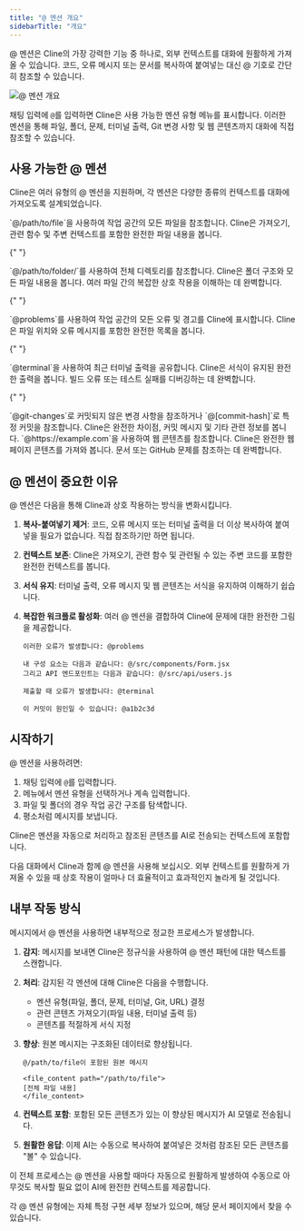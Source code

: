 ```yaml
---
title: "@ 멘션 개요"
sidebarTitle: "개요"
---
```


@ 멘션은 Cline의 가장 강력한 기능 중 하나로, 외부 컨텍스트를 대화에 원활하게 가져올 수 있습니다. 코드, 오류 메시지 또는 문서를 복사하여 붙여넣는 대신 @ 기호로 간단히 참조할 수 있습니다.

<Frame>
	<img src="https://storage.googleapis.com/cline_public_images/docs/assets/at-mentions.png" alt="@ 멘션 개요" />
</Frame>

채팅 입력에 `@`를 입력하면 Cline은 사용 가능한 멘션 유형 메뉴를 표시합니다. 이러한 멘션을 통해 파일, 폴더, 문제, 터미널 출력, Git 변경 사항 및 웹 콘텐츠까지 대화에 직접 참조할 수 있습니다.

## 사용 가능한 @ 멘션

Cline은 여러 유형의 @ 멘션을 지원하며, 각 멘션은 다양한 종류의 컨텍스트를 대화에 가져오도록 설계되었습니다.

<Columns cols={2}>
  <Card title="파일 멘션" icon="file" href="/features/at-mentions/file-mentions">
    `@/path/to/file`을 사용하여 작업 공간의 모든 파일을 참조합니다. Cline은 가져오기, 관련
    함수 및 주변 컨텍스트를 포함한 완전한 파일 내용을 봅니다.
  </Card>

{" "}

<Card title="폴더 멘션" icon="folder" href="/features/at-mentions/folder-mentions">
	`@/path/to/folder/`를 사용하여 전체 디렉토리를 참조합니다. Cline은 폴더 구조와 모든 파일 내용을 봅니다.
	여러 파일 간의 복잡한 상호 작용을 이해하는 데 완벽합니다.
</Card>

{" "}

<Card title="문제 멘션" icon="triangle-exclamation" href="/features/at-mentions/problem-mentions">
	`@problems`를 사용하여 작업 공간의 모든 오류 및 경고를 Cline에 표시합니다. Cline은 파일 위치와
	오류 메시지를 포함한 완전한 목록을 봅니다.
</Card>

{" "}

<Card title="터미널 멘션" icon="terminal" href="/features/at-mentions/terminal-mentions">
	`@terminal`을 사용하여 최근 터미널 출력을 공유합니다. Cline은 서식이 유지된 완전한 출력을 봅니다.
	빌드 오류 또는 테스트 실패를 디버깅하는 데 완벽합니다.
</Card>

{" "}

<Card title="Git 멘션" icon="code-branch" href="/features/at-mentions/git-mentions">
	`@git-changes`로 커밋되지 않은 변경 사항을 참조하거나 `@[commit-hash]`로 특정 커밋을 참조합니다. Cline은 완전한 차이점,
	커밋 메시지 및 기타 관련 정보를 봅니다.
</Card>

  <Card title="URL 멘션" icon="globe" href="/features/at-mentions/url-mentions">
    `@https://example.com`을 사용하여 웹 콘텐츠를 참조합니다. Cline은 완전한 웹 페이지 콘텐츠를 가져와 봅니다.
    문서 또는 GitHub 문제를 참조하는 데 완벽합니다.
  </Card>
</Columns>

## @ 멘션이 중요한 이유

@ 멘션은 다음을 통해 Cline과 상호 작용하는 방식을 변화시킵니다.

1.  **복사-붙여넣기 제거**: 코드, 오류 메시지 또는 터미널 출력을 더 이상 복사하여 붙여넣을 필요가 없습니다. 직접 참조하기만 하면 됩니다.

2.  **컨텍스트 보존**: Cline은 가져오기, 관련 함수 및 관련될 수 있는 주변 코드를 포함한 완전한 컨텍스트를 봅니다.

3.  **서식 유지**: 터미널 출력, 오류 메시지 및 웹 콘텐츠는 서식을 유지하여 이해하기 쉽습니다.

4.  **복잡한 워크플로 활성화**: 여러 @ 멘션을 결합하여 Cline에 문제에 대한 완전한 그림을 제공합니다.

    ```
    이러한 오류가 발생합니다: @problems

    내 구성 요소는 다음과 같습니다: @/src/components/Form.jsx
    그리고 API 엔드포인트는 다음과 같습니다: @/src/api/users.js

    제출할 때 오류가 발생합니다: @terminal

    이 커밋이 원인일 수 있습니다: @a1b2c3d
    ```

## 시작하기

@ 멘션을 사용하려면:

1.  채팅 입력에 `@`를 입력합니다.
2.  메뉴에서 멘션 유형을 선택하거나 계속 입력합니다.
3.  파일 및 폴더의 경우 작업 공간 구조를 탐색합니다.
4.  평소처럼 메시지를 보냅니다.

Cline은 멘션을 자동으로 처리하고 참조된 콘텐츠를 AI로 전송되는 컨텍스트에 포함합니다.

다음 대화에서 Cline과 함께 @ 멘션을 사용해 보십시오. 외부 컨텍스트를 원활하게 가져올 수 있을 때 상호 작용이 얼마나 더 효율적이고 효과적인지 놀라게 될 것입니다.

## 내부 작동 방식

메시지에서 @ 멘션을 사용하면 내부적으로 정교한 프로세스가 발생합니다.

1.  **감지**: 메시지를 보내면 Cline은 정규식을 사용하여 @ 멘션 패턴에 대한 텍스트를 스캔합니다.
2.  **처리**: 감지된 각 멘션에 대해 Cline은 다음을 수행합니다.
    -   멘션 유형(파일, 폴더, 문제, 터미널, Git, URL) 결정
    -   관련 콘텐츠 가져오기(파일 내용, 터미널 출력 등)
    -   콘텐츠를 적절하게 서식 지정
3.  **향상**: 원본 메시지는 구조화된 데이터로 향상됩니다.

    ```
    @/path/to/file이 포함된 원본 메시지

    <file_content path="/path/to/file">
    [전체 파일 내용]
    </file_content>
    ```

4.  **컨텍스트 포함**: 포함된 모든 콘텐츠가 있는 이 향상된 메시지가 AI 모델로 전송됩니다.
5.  **원활한 응답**: 이제 AI는 수동으로 복사하여 붙여넣은 것처럼 참조된 모든 콘텐츠를 "볼" 수 있습니다.

이 전체 프로세스는 @ 멘션을 사용할 때마다 자동으로 원활하게 발생하여 수동으로 아무것도 복사할 필요 없이 AI에 완전한 컨텍스트를 제공합니다.

각 @ 멘션 유형에는 자체 특정 구현 세부 정보가 있으며, 해당 문서 페이지에서 찾을 수 있습니다.
